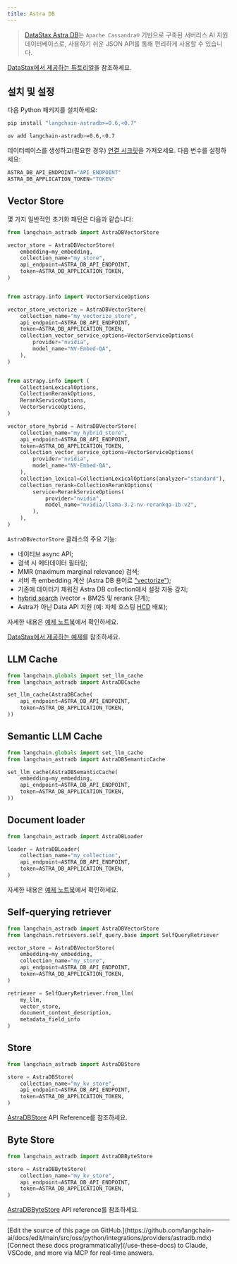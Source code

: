 ```yaml
---
title: Astra DB
---
```


> [DataStax Astra DB](https://docs.datastax.com/en/astra-db-serverless/index.html)는 `Apache Cassandra®` 기반으로 구축된 서버리스 AI 지원 데이터베이스로, 사용하기 쉬운 JSON API를 통해 편리하게 사용할 수 있습니다.

[DataStax에서 제공하는 튜토리얼](https://docs.datastax.com/en/astra/astra-db-vector/tutorials/chatbot.html)을 참조하세요.

## 설치 및 설정

다음 Python 패키지를 설치하세요:
<CodeGroup>
```bash pip
pip install "langchain-astradb>=0.6,<0.7"
```

```bash uv
uv add langchain-astradb>=0.6,<0.7
```
</CodeGroup>

데이터베이스를 생성하고(필요한 경우) [연결 시크릿](https://docs.datastax.com/en/astra-db-serverless/get-started/quickstart.html#create-a-database-and-store-your-credentials)을 가져오세요.
다음 변수를 설정하세요:

```python
ASTRA_DB_API_ENDPOINT="API_ENDPOINT"
ASTRA_DB_APPLICATION_TOKEN="TOKEN"
```

## Vector Store

몇 가지 일반적인 초기화 패턴은 다음과 같습니다:

```python
from langchain_astradb import AstraDBVectorStore

vector_store = AstraDBVectorStore(
    embedding=my_embedding,
    collection_name="my_store",
    api_endpoint=ASTRA_DB_API_ENDPOINT,
    token=ASTRA_DB_APPLICATION_TOKEN,
)


from astrapy.info import VectorServiceOptions

vector_store_vectorize = AstraDBVectorStore(
    collection_name="my_vectorize_store",
    api_endpoint=ASTRA_DB_API_ENDPOINT,
    token=ASTRA_DB_APPLICATION_TOKEN,
    collection_vector_service_options=VectorServiceOptions(
        provider="nvidia",
        model_name="NV-Embed-QA",
    ),
)


from astrapy.info import (
    CollectionLexicalOptions,
    CollectionRerankOptions,
    RerankServiceOptions,
    VectorServiceOptions,
)

vector_store_hybrid = AstraDBVectorStore(
    collection_name="my_hybrid_store",
    api_endpoint=ASTRA_DB_API_ENDPOINT,
    token=ASTRA_DB_APPLICATION_TOKEN,
    collection_vector_service_options=VectorServiceOptions(
        provider="nvidia",
        model_name="NV-Embed-QA",
    ),
    collection_lexical=CollectionLexicalOptions(analyzer="standard"),
    collection_rerank=CollectionRerankOptions(
        service=RerankServiceOptions(
            provider="nvidia",
            model_name="nvidia/llama-3.2-nv-rerankqa-1b-v2",
        ),
    ),
)
```

`AstraDBVectorStore` 클래스의 주요 기능:

- 네이티브 async API;
- 검색 시 메타데이터 필터링;
- MMR (maximum marginal relevance) 검색;
- 서버 측 embedding 계산 (Astra DB 용어로 ["vectorize"](https://docs.datastax.com/en/astra-db-serverless/databases/embedding-generation.html));
- 기존에 데이터가 채워진 Astra DB collection에서 설정 자동 감지;
- [hybrid search](https://docs.datastax.com/en/astra-db-serverless/databases/hybrid-search.html#the-hybrid-search-process) (vector + BM25 및 rerank 단계);
- Astra가 아닌 Data API 지원 (예: 자체 호스팅 [HCD](https://docs.datastax.com/en/hyper-converged-database/1.1/get-started/get-started-hcd.html) 배포);

자세한 내용은 [예제 노트북](/oss/python/integrations/vectorstores/astradb)에서 확인하세요.

[DataStax에서 제공하는 예제](https://docs.datastax.com/en/astra/astra-db-vector/integrations/langchain.html)를 참조하세요.

## LLM Cache

```python
from langchain.globals import set_llm_cache
from langchain_astradb import AstraDBCache

set_llm_cache(AstraDBCache(
    api_endpoint=ASTRA_DB_API_ENDPOINT,
    token=ASTRA_DB_APPLICATION_TOKEN,
))
```

## Semantic LLM Cache

```python
from langchain.globals import set_llm_cache
from langchain_astradb import AstraDBSemanticCache

set_llm_cache(AstraDBSemanticCache(
    embedding=my_embedding,
    api_endpoint=ASTRA_DB_API_ENDPOINT,
    token=ASTRA_DB_APPLICATION_TOKEN,
))
```

## Document loader

```python
from langchain_astradb import AstraDBLoader

loader = AstraDBLoader(
    collection_name="my_collection",
    api_endpoint=ASTRA_DB_API_ENDPOINT,
    token=ASTRA_DB_APPLICATION_TOKEN,
)
```

자세한 내용은 [예제 노트북](/oss/python/integrations/document_loaders/astradb)에서 확인하세요.

## Self-querying retriever

```python
from langchain_astradb import AstraDBVectorStore
from langchain.retrievers.self_query.base import SelfQueryRetriever

vector_store = AstraDBVectorStore(
    embedding=my_embedding,
    collection_name="my_store",
    api_endpoint=ASTRA_DB_API_ENDPOINT,
    token=ASTRA_DB_APPLICATION_TOKEN,
)

retriever = SelfQueryRetriever.from_llm(
    my_llm,
    vector_store,
    document_content_description,
    metadata_field_info
)
```

## Store

```python
from langchain_astradb import AstraDBStore

store = AstraDBStore(
    collection_name="my_kv_store",
    api_endpoint=ASTRA_DB_API_ENDPOINT,
    token=ASTRA_DB_APPLICATION_TOKEN,
)
```

[AstraDBStore](https://python.langchain.com/api_reference/astradb/storage/langchain_astradb.storage.AstraDBStore.html) API Reference를 참조하세요.

## Byte Store

```python
from langchain_astradb import AstraDBByteStore

store = AstraDBByteStore(
    collection_name="my_kv_store",
    api_endpoint=ASTRA_DB_API_ENDPOINT,
    token=ASTRA_DB_APPLICATION_TOKEN,
)
```

[AstraDBByteStore](https://python.langchain.com/api_reference/astradb/storage/langchain_astradb.storage.AstraDBByteStore.html) API reference를 참조하세요.

---

<Callout icon="pen-to-square" iconType="regular">
    [Edit the source of this page on GitHub.](https://github.com/langchain-ai/docs/edit/main/src/oss/python/integrations/providers/astradb.mdx)
</Callout>
<Tip icon="terminal" iconType="regular">
    [Connect these docs programmatically](/use-these-docs) to Claude, VSCode, and more via MCP for    real-time answers.
</Tip>
